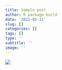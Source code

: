 ```yaml
---
title: Sample post
author: R package build
date: '2021-05-11'
slug: []
categories: []
tags: []
type: ''
subtitle: ''
image: ''
---
```


![](images/example.jpg)